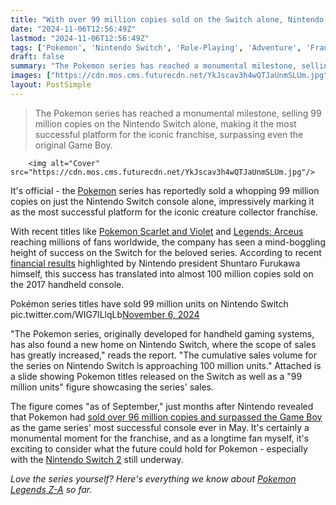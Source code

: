 ```yaml
---
title: "With over 99 million copies sold on the Switch alone, Nintendo says Pokemon has 'found a new home on Nintendo Switch'"
date: "2024-11-06T12:56:49Z"
lastmod: "2024-11-06T12:56:49Z"
tags: ['Pokemon', 'Nintendo Switch', 'Role-Playing', 'Adventure', 'Franchise']
draft: false
summary: "The Pokemon series has reached a monumental milestone, selling 99 million copies on the Nintendo Switch alone, making it the most successful platform for the iconic franchise, surpassing even the original Game Boy."
images: ["https://cdn.mos.cms.futurecdn.net/YkJscav3h4wQTJaUnmSLUm.jpg"]
layout: PostSimple
---
```

> The Pokemon series has reached a monumental milestone, selling 99 million copies on the Nintendo Switch alone, making it the most successful platform for the iconic franchise, surpassing even the original Game Boy.


        <img alt="Cover" src="https://cdn.mos.cms.futurecdn.net/YkJscav3h4wQTJaUnmSLUm.jpg"/>
        
It's official - the [<u>Pokemon</u>](https://www.gamesradar.com/games/adventure/pokemon/) series has reportedly sold a whopping 99 million copies on just the Nintendo Switch console alone, impressively marking it as the most successful platform for the iconic creature collector franchise.

With recent titles like [<u>Pokemon Scarlet and Violet</u>](https://www.gamesradar.com/pokemon-scarlet-and-violet-guide/) and [<u>Legends: Arceus</u>](https://www.gamesradar.com/pokemon-legends-arceus-review/) reaching millions of fans worldwide, the company has seen a mind-boggling height of success on the Switch for the beloved series. According to recent [<u>financial results</u>](https://www.nintendo.co.jp/ir/pdf/2024/241106e.pdf) highlighted by Nintendo president Shuntaro Furukawa himself, this success has translated into almost 100 million copies sold on the 2017 handheld console.

Pokémon series titles have sold 99 million units on Nintendo Switch pic.twitter.com/WIG7ILlqLb[November 6, 2024](https://twitter.com/Nintendeal/status/1853981589400957199)

"The Pokemon series, originally developed for handheld gaming systems, has also found a new home on Nintendo Switch, where the scope of sales has greatly increased," reads the report. "The cumulative sales volume for the series on Nintendo Switch is approaching 100 million units." Attached is a slide showing Pokemon titles released on the Switch as well as a "99 million units" figure showcasing the series' sales.

The figure comes "as of September," just months after Nintendo revealed that Pokemon had [<u>sold over 96 million copies and surpassed the Game Boy</u>](https://www.gamesradar.com/games/pokemon/with-over-96-million-copies-sold-the-nintendo-switch-surpasses-the-game-boy-to-become-the-most-successful-pokemon-console-ever/) as the game series' most successful console ever in May. It's certainly a monumental moment for the franchise, and as a longtime fan myself, it's exciting to consider what the future could hold for Pokemon - especially with the [<u>Nintendo Switch 2</u>](https://www.gamesradar.com/nintendo-switch-2-guide/) still underway.

*Love the series yourself? Here's everything we know about *[<u><em>Pokemon Legends Z-A</em></u>](https://www.gamesradar.com/pokemon-legends-z-a-guide/)* so far.*
        